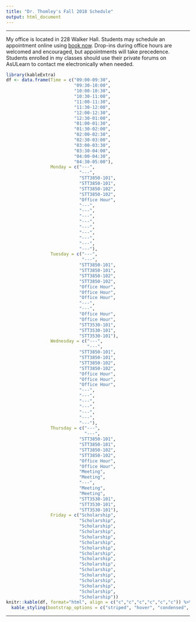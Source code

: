 ```yaml
---
title: "Dr. Thomley's Fall 2018 Schedule"
output: html_document
---
```


<hr>

My office is located in 228 Walker Hall. Students may schedule an appointment online using [book now](https://thomleyje.youcanbook.me/). Drop-ins during office hours are welcomed and encouraged, but appointments will take precedence. Students enrolled in my classes should use their private forums on AsULearn to contact me electronically when needed. 

```r
library(kableExtra)
df <- data.frame(Time = c("09:00-09:30",
                          "09:30-10:00",
                          "10:00-10:30", 
                          "10:30-11:00", 
                          "11:00-11:30", 
                          "11:30-12:00", 
                          "12:00-12:30", 
                          "12:30-01:00", 
                          "01:00-01:30",
                          "01:30-02:00",
                          "02:00-02:30",
                          "02:30-03:00",
                          "03:00-03:30",
                          "03:30-04:00",
                          "04:00-04:30",
                          "04:30-05:00"), 
                 Monday = c("---",
                            "---",
                            "STT3850-101", 
                            "STT3850-101", 
                            "STT3850-102", 
                            "STT3850-102", 
                            "Office Hour", 
                            "---",
                            "---",
                            "---",
                            "---",
                            "---",
                            "---",
                            "---",
                            "---",
                            "---"), 
                 Tuesday = c("---",
                             "---",
                            "STT3850-101", 
                            "STT3850-101", 
                            "STT3850-102", 
                            "STT3850-102", 
                            "Office Hour", 
                            "Office Hour", 
                            "Office Hour",
                            "---",
                            "---",
                            "Office Hour",
                            "Office Hour",
                            "STT3530-101",
                            "STT3530-101",
                            "STT3530-101"),  
                 Wednesday = c("---",
                               "---",
                            "STT3850-101", 
                            "STT3850-101", 
                            "STT3850-102", 
                            "STT3850-102", 
                            "Office Hour", 
                            "Office Hour", 
                            "Office Hour",
                            "---",
                            "---",
                            "---",                            
                            "---",
                            "---",
                            "---",
                            "---"), 
                 Thursday = c("---",
                              "---",
                            "STT3850-101", 
                            "STT3850-101", 
                            "STT3850-102", 
                            "STT3850-102", 
                            "Office Hour", 
                            "Office Hour", 
                            "Meeting",
                            "Meeting",
                            "---",
                            "Meeting",
                            "Meeting",
                            "STT3530-101",
                            "STT3530-101",
                            "STT3530-101"), 
                 Friday = c("Scholarship",
                            "Scholarship",
                            "Scholarship", 
                            "Scholarship", 
                            "Scholarship", 
                            "Scholarship", 
                            "Scholarship", 
                            "Scholarship", 
                            "Scholarship",
                            "Scholarship",
                            "Scholarship", 
                            "Scholarship", 
                            "Scholarship", 
                            "Scholarship", 
                            "Scholarship", 
                            "Scholarship"))
knitr::kable(df, format="html", align = c("c","c","c","c","c","c")) %>%
  kable_styling(bootstrap_options = c("striped", "hover", "condensed", "responsive"))
```

<hr>